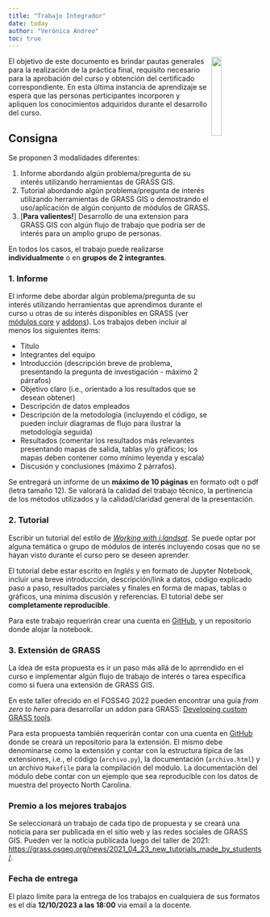 ```yaml
---
title: "Trabajo Integrador"
date: today
author: "Verónica Andreo"
toc: true
---
```


<img align="right" src="assets/img/grass_logo_alphab.png" width="20%">


El objetivo de este documento es brindar pautas generales para la realización 
de la práctica final, requisito necesario para la aprobación del curso y 
obtención del certificado correspondiente. En esta última 
instancia de aprendizaje se espera que las personas perticipantes incorporen y 
apliquen los conocimientos adquiridos durante el desarrollo del curso. 

## Consigna

Se proponen 3 modalidades diferentes:

1. Informe abordando algún problema/pregunta de su interés utilizando
herramientas de GRASS GIS.
1. Tutorial abordando algún problema/pregunta de interés utilizando herramientas
de GRASS GIS o demostrando el uso/aplicación de algún conjunto de módulos de 
GRASS.
1. [**Para valientes!**] Desarrollo de una extension para GRASS GIS con algún flujo 
de trabajo que podría ser de interés para un amplio grupo de personas.

En todos los casos, el trabajo puede realizarse **individualmente** o en 
**grupos de 2 integrantes**.

### 1. Informe

El informe debe abordar algún problema/pregunta de su interés utilizando 
herramientas que aprendimos durante el curso u otras de su interés disponibles
en GRASS (ver [módulos core](https://grass.osgeo.org/grass-stable/manuals/full_index.html) 
y [addons](https://grass.osgeo.org/grass-stable/manuals/addons/)).
Los trabajos deben incluir al menos los siguientes ítems:

  - Título
  - Integrantes del equipo
  - Introducción (descripción breve de problema, presentando la pregunta de 
  investigación - máximo 2 párrafos)
  - Objetivo claro (i.e., orientado a los resultados que se desean obtener)
  - Descripción de datos empleados
  - Descripción de la metodología (incluyendo el código, se pueden incluir 
  diagramas de flujo para ilustrar la metodología seguida) 
  - Resultados (comentar los resultados más relevantes presentando mapas de 
  salida, tablas y/o gráficos; los mapas deben contener como mínimo leyenda y 
  escala)
  - Discusión y conclusiones (máximo 2 párrafos).

Se entregará un informe de un **máximo de 10 páginas** en formato odt o pdf 
(letra tamaño 12). Se valorará la calidad del trabajo técnico, la pertinencia 
de los métodos utilizados y la calidad/claridad general de la presentación.

<!-- Se otorgará un reconocimiento al mejor trabajo seleccionado que consistirá en un -->
<!-- espacio de exposición en directo en el canal de Youtube del Instituto Gulich. -->

<!-- Los criterios de selección incluyen: -->
<!--   - códigos reproducibles y documentados (legibilidad, estilo y escritura) -->
<!--   - aplicabilidad de la propuesta -->
<!--   - originalidad -->
<!--   - resultados comprensibles -->

### 2. Tutorial

Escribir un tutorial del estilo de
[*Working with i.landsat*](https://veroandreo.gitlab.io/post/jan2021_ilandsat_tutorial/).
Se puede optar por alguna temática o grupo de módulos de interés incluyendo 
cosas que no se hayan visto durante el curso pero se deseen aprender.
 
El tutorial debe estar escrito en *Inglés* y en formato de Jupyter Notebook, 
incluir una breve introducción, descripción/link a datos, código explicado 
paso a paso, resultados parciales y finales en forma de mapas, tablas o gráficos, 
una mínima discusión y referencias. El tutorial debe ser 
**completamente reproducible**.

Para este trabajo requerirán crear una cuenta en [GitHub](https://github.com/), 
y un repositorio donde alojar la notebook.

### 3. Extensión de GRASS

La idea de esta propuesta es ir un paso más allá de lo aprrendido en el curso
e implementar algún flujo de trabajo de interés o tarea específica como si fuera
una extensión de GRASS GIS. 

En este taller ofrecido en el FOSS4G 2022 pueden encontrar una guía 
*from zero to hero* para desarrollar un addon para GRASS: 
[Developing custom GRASS tools](https://github.com/wenzeslaus/foss4g-2022-developing-custom-grass-tools).

Para esta propuesta también requerirán contar con una cuenta en
[GitHub](https://github.com/) donde se creará un repositorio para la extensión.
El mismo debe denominarse como la extensión y contar con la estructura típica 
de las extensiones, i.e., el código (`archivo.py`), la documentación
(`archivo.html`) y un archivo `Makefile` para la compilación del módulo. 
La documentación del módulo debe contar con un ejemplo que sea 
reproducible con los datos de muestra del proyecto North Carolina.


### Premio a los mejores trabajos

Se seleccionará un trabajo de cada tipo de propuesta y se creará una noticia
para ser publicada en el sitio web y las redes sociales de GRASS GIS. Pueden
ver la noticia publicada luego del taller de 2021: 
<https://grass.osgeo.org/news/2021_04_23_new_tutorials_made_by_students/>.


### Fecha de entrega

El plazo límite para la entrega de los trabajos en cualquiera de
sus formatos es el día **12/10/2023 a las 18:00** via email a la 
docente. 

